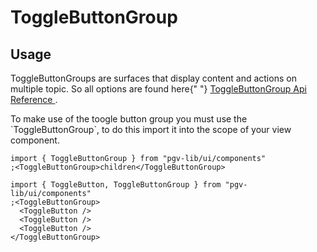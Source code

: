 

<Meta title="Components/Inputs/Buttons/ToogleButtonGroup/Docs" />

# ToggleButtonGroup

## Usage

<p>
  ToggleButtonGroups are surfaces that display content and actions on multiple
  topic. So all options are found here{" "}
  <a href="https://mui.com/material-ui/react-toggle-button/" target="_blank">
    ToggleButtonGroup Api Reference
  </a>
  .
</p>
<p>
  To make use of the toogle button group you must use the `ToggleButtonGroup`,
  to do this import it into the scope of your view component.
</p>

```tsx
import { ToggleButtonGroup } from "pgv-lib/ui/components"
;<ToggleButtonGroup>children</ToggleButtonGroup>
```

```tsx
import { ToggleButton, ToggleButtonGroup } from "pgv-lib/ui/components"
;<ToggleButtonGroup>
  <ToggleButton />
  <ToggleButton />
  <ToggleButton />
</ToggleButtonGroup>
```
